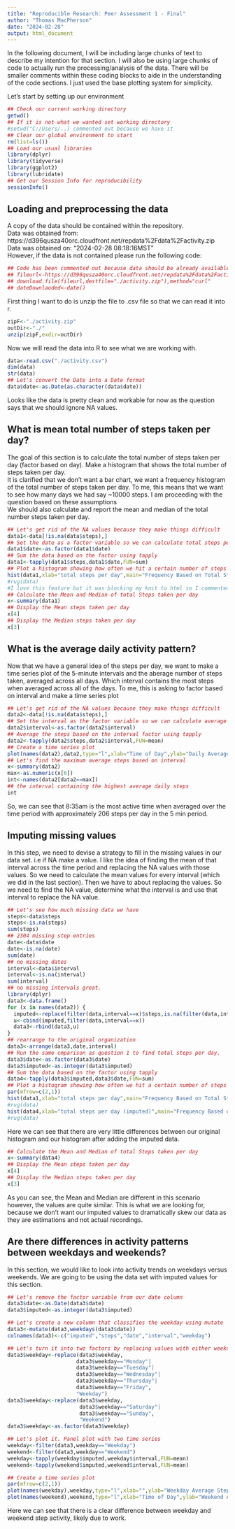 ```yaml
---
title: "Reproducible Research: Peer Assessment 1 - Final"
author: "Thomas MacPherson"
date: "2024-02-28"
output: html_document
---
```

In the following document, I will be including large chunks of text to describe my intention for that section. I will also be using large chunks of code to actually run the processing/analysis of the data. There will be smaller comments within these coding blocks to aide in the understanding of the code sections. I just used the base plotting system for simplicity.

Let's start by setting up our environment
```r
## Check our current working directory
getwd()
## If it is not what we wanted set working directory
#setwd("C:/Users/..) commented out because we have it
## Clear our global environment to start
rm(list=ls())
## Load our usual libraries
library(dplyr)
library(tidyverse)
library(ggplot2)
library(lubridate)
## Get our Session Info for reproducibility
sessionInfo()
```

## Loading and preprocessing the data
A copy of the data should be contained within the repository.  
Data was obtained from: https://d396qusza40orc.cloudfront.net/repdata%2Fdata%2Factivity.zip  
Data was obtained on: "2024-02-28 08:18:16MST"  
However, if the data is not contained please run the following code:

```r
## Code has been commented out because data should be already available in the repository
## fileurl<-https://d396qusza40orc.cloudfront.net/repdata%2Fdata%2Factivity.zip
## download.file(fileurl,destfile="./activity.zip"),method="curl"
## dateDownlaoded<-date()
```

First thing I want to do is unzip the file to .csv file so that we can read it into r.

```r
zipF<-"./activity.zip"
outDir<-"./"
unzip(zipF,exdir=outDir)
```

Now we will read the data into R to see what we are working with.

```r
data<-read.csv("./activity.csv")
dim(data)
str(data)
## Let's convert the Date into a Date format
data$date<-as.Date(as.character(data$date))
```

Looks like the data is pretty clean and workable for now as the question says that we should ignore NA values.  

## What is mean total number of steps taken per day?

The goal of this section is to calculate the total number of steps taken per day (factor based on day). Make a histogram that shows the total number of steps taken per day.  
It is clarified that we don't want a bar chart, we want a frequency histogram of the total number of steps taken per day. 
To me, this means that we want to see how many days we had say ~10000 steps. I am proceeding with the question based on these assumptions  
We should also calculate and report the mean and median of the total number steps taken per day.

```r
## Let's get rid of the NA values because they make things difficult
data1<-data[!is.na(data$steps),]
## Set the date as a factor variable so we can calculate total steps per day
data1$date<-as.factor(data1$date)
## Sum the data based on the factor using tapply
data1<-tapply(data1$steps,data1$date,FUN=sum)
## Plot a histogram showing how often we hit a certain number of steps per day
hist(data1,xlab="total steps per day",main="Frequency Based on Total Steps Per Day")
#rug(data) 
#I love this feature but it was blocking my knit to html so I commented it out of the report
## Calculate the Mean and Median of total Steps taken per day
x<-summary(data1)
## Display the Mean steps taken per day
x[4]
## Display the Median steps taken per day
x[3]
```


## What is the average daily activity pattern?

Now that we have a general idea of the steps per day, we want to make a time series plot of the 5-minute intervals and the aberage number of steps taken, averaged across all days. Which interval contains the most steps when averaged across all of the days. To me, this is asking to factor based on interval and make a time series plot

```r
## Let's get rid of the NA values because they make things difficult
data2<-data[!is.na(data$steps),]
## Set the interval as the factor variable so we can calculate average steps per interval
data2$interval<-as.factor(data2$interval)
## Average the steps based on the interval factor using tapply
data2<-tapply(data2$steps,data2$interval,FUN=mean)
## Create a time series plot
plot(names(data2),data2,type="l",xlab="Time of Day",ylab="Daily Average Steps",main="Most Active Times of Day")
## Let's find the maximum average steps based on interval
x<-summary(data2)
max<-as.numeric(x[6])
int<-names(data2[data2==max])
## the interval containing the highest average daily steps
int
```

So, we can see that 8:35am is the most active time when averaged over the time period with approximately 206 steps per day in the 5 min period. 

## Imputing missing values

In this step, we need to devise a strategy to fill in the missing values in our data set. i.e if NA make a value. I like the idea of finding the mean of that interval across the time period and replacing the NA values with those values. So we need to calculate the mean values for every interval (which we did in the last section). Then we have to about replacing the values.
So we need to find the NA value, determine what the interval is and use that interval to replace the NA value.

```r
## Let's see how much missing data we have
steps<-data$steps
steps<-is.na(steps)
sum(steps)
## 2304 missing step entries
date<-data$date
date<-is.na(date)
sum(date)
## no missing dates 
interval<-data$interval
interval<-is.na(interval)
sum(interval)
## no missing intervals great.
library(dplyr)
data3<-data.frame()
for (x in names(data2)) {
  imputed<-replace(filter(data,interval==x)$steps,is.na(filter(data,interval==x)$steps),mean(filter(data,interval==x)$steps,na.rm=TRUE))
  u<-cbind(imputed,filter(data,interval==x))
  data3<-rbind(data3,u)
}
## rearrange to the original organization
data3<-arrange(data3,date,interval)
## Run the same cmparison as question 1 to find total steps per day.
data3$date<-as.factor(data3$date)
data3$imputed<-as.integer(data3$imputed)
## Sum the data based on the factor using tapply
data4<-tapply(data3$imputed,data3$date,FUN=sum)
## Plot a histogram showing how often we hit a certain number of steps per day
par(mfrow=c(2,1))
hist(data1,xlab="total steps per day",main="Frequency Based on Total Steps Per Day")
#rug(data)
hist(data4,xlab="total steps per day (imputed)",main="Frequency Based on Total Steps Per Day")
#rug(data)
```

Here we can see that there are very little differences between our original histogram and our histogram after adding the imputed data. 

```r
## Calculate the Mean and Median of total Steps taken per day
x<-summary(data4)
## Display the Mean steps taken per day
x[4]
## Display the Median steps taken per day
x[3]
```

As you can see, the Mean and Median are different in this scenario however, the values are quite similar. This is what we are looking for, because we don't want our imputed values to dramatically skew our data as they are estimations and not actual recordings.

## Are there differences in activity patterns between weekdays and weekends?

In this section, we would like to look into activity trends on weekdays versus weekends. We are going to be using the data set with imputed values for this section.

```r
## Let's remove the factor variable from our date column
data3$date<-as.Date(data3$date)
data3$imputed<-as.integer(data3$imputed)

## Let's create a new column that classifies the weekday using mutate
data3<-mutate(data3,weekdays(data3$date))
colnames(data3)<-c("imputed","steps","date","interval","weekday")

## Let's turn it into two factors by replacing values with either weekday or weekend, 
data3$weekday<-replace(data3$weekday,
                      data3$weekday=="Monday"|
                      data3$weekday=="Tuesday"|
                      data3$weekday=="Wednesday"|
                      data3$weekday=="Thursday"|
                      data3$weekday=="Friday",
                      "Weekday")
data3$weekday<-replace(data3$weekday,
                       data3$weekday=="Saturday"|
                       data3$weekday=="Sunday",
                       "Weekend")
data3$weekday<-as.factor(data3$weekday)

## Let's plot it. Panel plot with two time series
weekday<-filter(data3,weekday=="Weekday")
weekend<-filter(data3,weekday=="Weekend")
weekday<-tapply(weekday$imputed,weekday$interval,FUN=mean)
weekend<-tapply(weekend$imputed,weekend$interval,FUN=mean)

## Create a time series plot
par(mfrow=c(2,1))
plot(names(weekday),weekday,type="l",xlab="",ylab="Weekday Average Steps",main="Most Active Times of Day: Weekday vs Weekend")
plot(names(weekend),weekend,type="l",xlab="Time of Day",ylab="Weekend Average Steps")
```

Here we can see that there is a clear difference between weekday and weekend step activity, likely due to work.